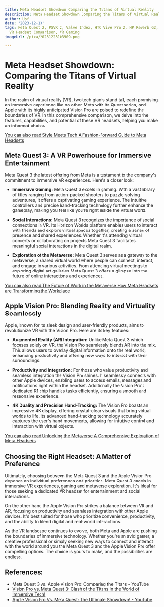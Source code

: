 ```yaml
---
title: Meta Headset Showdown Comparing the Titans of Virtual Reality
description: Meta Headset Showdown Comparing the Titans of Virtual Reality
author: Usf
date: '2023-12-13'
tags: Meta Quest 2, PSVR 2, Valve Index, HTC Vive Pro 2, HP Reverb G2, Virtual Reality,
  VR Headset Comparison, VR Gaming
imageUrl: /pixa/20231223103909.png

---
```

# Meta Headset Showdown: Comparing the Titans of Virtual Reality

In the realm of virtual reality (VR), two tech giants stand tall, each promising  an immersive experience like no  other. Meta with its Quest series, and Apple with its  highly anticipated Vision Pro are poised to redefine  the boundaries of VR. In this  comprehensive comparison, we delve into the features,  capabilities, and potential of these VR headsets, helping you make an informed choice.

[You can also read Style Meets Tech A Fashion-Forward Guide to Meta Headsets](Style%20Meets%20Tech%20A%20Fashion-Forward%20Guide%20to%20Meta%20Headsets)


## Meta  Quest 3: A VR Powerhouse for  Immersive Entertainment

Meta Quest 3 the latest  offering from Meta is a testament to  the company's commitment to immersive VR  experiences. Here's a closer look:

- **Immersive Gaming:** Meta  Quest 3 excels in gaming. With a vast library of  titles ranging from action-packed shooters to puzzle-solving adventures, it offers  a captivating gaming experience. The intuitive controllers and precise hand-tracking technology further enhance the gameplay, making you feel like you're right  inside  the virtual world.

- **Social Interactions:** Meta  Quest 3 recognizes the importance of social connections in VR. Its Horizon Worlds platform enables users to interact with friends and explore virtual  spaces together, creating a  sense of  presence and shared experiences. Whether it's attending virtual concerts or collaborating on projects Meta Quest 3 facilitates meaningful social interactions in the digital realm.

- **Exploration of the Metaverse:** Meta Quest 3 serves as a gateway to  the metaverse, a shared virtual world where  people can connect, interact, and engage in various  activities. From attending virtual meetings to exploring digital art galleries Meta Quest 3 offers a glimpse into the future of online interactions and  experiences.

[You can also read The Future of Work  in the Metaverse How Meta Headsets are Transforming  the Workplace](The%20Future%20of%20Work%20in%20the%20Metaverse%20How%20Meta%20Headsets%20are%20Transforming%20the%20Workplace)


## Apple  Vision Pro: Blending Reality and Virtuality Seamlessly

Apple, known  for  its sleek design and user-friendly products, aims to revolutionize VR with the Vision Pro. Here are its key features:

-  **Augmented Reality (AR)  Integration:**  Unlike Meta Quest 3 which focuses solely on  VR,  the Vision Pro seamlessly  blends  AR into the mix. This allows users  to overlay digital information onto the real world, enhancing productivity and offering new ways to interact with their surroundings.

- **Productivity and Integration:**  For those  who  value productivity and seamless integration the Vision Pro shines. It seamlessly connects with other Apple devices, enabling users to access  emails, messages and notifications right within the  headset. Additionally the Vision Pro's dedicated R1 chip handles  tasks efficiently, ensuring a smooth and responsive experience.

- **4K Quality and Precision Hand-Tracking:** The Vision Pro boasts an impressive 4K display, offering crystal-clear visuals that bring virtual worlds to life. Its advanced hand-tracking technology accurately captures the user's hand movements, allowing for intuitive control and interaction with virtual objects.

[You can also  read Unlocking the Metaverse  A  Comprehensive Exploration of Meta Headsets](Unlocking%20the%20Metaverse%20A%20Comprehensive%20Exploration%20of%20Meta%20Headsets)


## Choosing the Right Headset: A Matter of Preference

Ultimately, choosing between the Meta Quest 3 and the Apple Vision  Pro depends on individual preferences and priorities. Meta  Quest 3 excels in immersive VR experiences, gaming and metaverse exploration. It's ideal for those seeking a dedicated VR headset for entertainment and social interactions.

On the other  hand the Apple Vision Pro strikes a balance between VR and AR, focusing  on productivity and seamless integration with other  Apple devices. It's best suited for those who  prioritize convenience, productivity, and the ability to blend digital and real-world interactions.

As the VR landscape continues to  evolve, both  Meta and Apple are pushing the boundaries of immersive technology. Whether you're  an avid gamer, a creative professional or simply  seeking new ways to connect and interact with the world around you the Meta Quest 3  and the Apple Vision Pro offer compelling options. The choice is yours  to make,  and  the  possibilities are endless.

## References:
- [Meta Quest 3 vs. Apple Vision Pro: Comparing the Titans - YouTube](https://youtube.com/watch?v=LTWA_9gtSeM)
- [Vision Pro vs. Meta Quest 3: Clash of the Titans in the World of Immersive Tech!](https://www.effectizationstudio.com/post/vision-pro-vs-meta-quest-3-clash-of-the-titans-in-the-world-of-immersive-tech)
- [Apple Vision Pro Vs. Meta Quest: The Ultimate Showdown! - YouTube](https://youtube.com/watch?v=u2rAScMGwo0)
